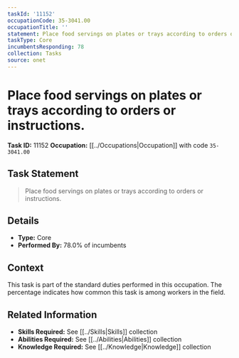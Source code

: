 ```yaml
---
taskId: '11152'
occupationCode: 35-3041.00
occupationTitle: ''
statement: Place food servings on plates or trays according to orders or instructions.
taskType: Core
incumbentsResponding: 78
collection: Tasks
source: onet
---
```

# Place food servings on plates or trays according to orders or instructions.

**Task ID:** 11152
**Occupation:** [[../Occupations|Occupation]] with code `35-3041.00`

## Task Statement

> Place food servings on plates or trays according to orders or instructions.

## Details

- **Type:** Core
- **Performed By:** 78.0% of incumbents

## Context

This task is part of the standard duties performed in this occupation. The percentage indicates how common this task is among workers in the field.

## Related Information

- **Skills Required:** See [[../Skills|Skills]] collection
- **Abilities Required:** See [[../Abilities|Abilities]] collection
- **Knowledge Required:** See [[../Knowledge|Knowledge]] collection
